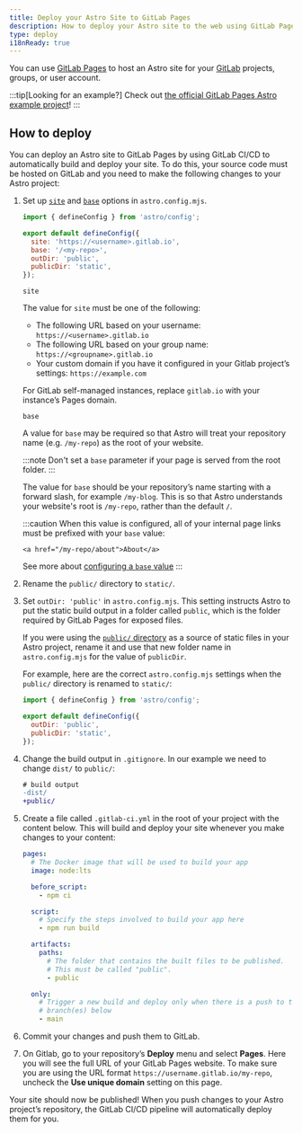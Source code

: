 ```yaml
---
title: Deploy your Astro Site to GitLab Pages
description: How to deploy your Astro site to the web using GitLab Pages.
type: deploy
i18nReady: true
---
```


You can use [GitLab Pages](https://docs.gitlab.com/ee/user/project/pages/) to host an Astro site for your [GitLab](https://about.gitlab.com/) projects, groups, or user account.

:::tip[Looking for an example?]
Check out [the official GitLab Pages Astro example project](https://gitlab.com/pages/astro)!
:::

## How to deploy

You can deploy an Astro site to GitLab Pages by using GitLab CI/CD to automatically build and deploy your site. To do this, your source code must be hosted on GitLab and you need to make the following changes to your Astro project:

<Steps>

1. Set up [`site`](/en/reference/configuration-reference/#site) and [`base`](/en/reference/configuration-reference/#base) options in `astro.config.mjs`.

    ```js title="astro.config.mjs" ins={4-5}
    import { defineConfig } from 'astro/config';

    export default defineConfig({
      site: 'https://<username>.gitlab.io',
      base: '/<my-repo>',
      outDir: 'public',
      publicDir: 'static',
    });
    ```

    `site`

    The value for `site` must be one of the following:

    - The following URL based on your username: `https://<username>.gitlab.io`
    - The following URL based on your group name: `https://<groupname>.gitlab.io`
    - Your custom domain if you have it configured in your Gitlab project’s settings: `https://example.com`

    For GitLab self-managed instances, replace `gitlab.io` with your instance’s Pages domain.

    `base`

    A value for `base` may be required so that Astro will treat your repository name (e.g. `/my-repo`) as the root of your website.

    :::note
      Don't set a `base` parameter if your page is served from the root folder.
    :::

    The value for `base` should be your repository’s name starting with a forward slash, for example `/my-blog`. This is so that Astro understands your website's root is `/my-repo`, rather than the default `/`.

    :::caution
        When this value is configured, all of your internal page links must be prefixed with your `base` value:

      ```astro ins="/my-repo"
      <a href="/my-repo/about">About</a>
      ```

    See more about [configuring a `base` value](/en/reference/configuration-reference/#base)
    :::


2. Rename the `public/` directory to `static/`.

3. Set `outDir: 'public'` in `astro.config.mjs`. This setting instructs Astro to put the static build output in a folder called `public`, which is the folder required by GitLab Pages for exposed files.

   If you were using the [`public/` directory](/en/basics/project-structure/#public) as a source of static files in your Astro project, rename it and use that new folder name in `astro.config.mjs` for the value of `publicDir`.

   For example, here are the correct `astro.config.mjs` settings when the `public/` directory is renamed to `static/`:

   ```js title="astro.config.mjs" ins={4-5}
   import { defineConfig } from 'astro/config';
   
   export default defineConfig({
     outDir: 'public',
     publicDir: 'static',
   });
   ```

4. Change the build output in `.gitignore`. In our example we need to change `dist/` to `public/`:

    ```diff  title=".gitignore"
    # build output
    -dist/
    +public/
    ```

5. Create a file called `.gitlab-ci.yml` in the root of your project with the content below. This will build and deploy your site whenever you make changes to your content:

   ```yaml title=".gitlab-ci.yml"
   pages:
     # The Docker image that will be used to build your app
     image: node:lts

     before_script:
       - npm ci

     script:
       # Specify the steps involved to build your app here
       - npm run build

     artifacts:
       paths:
         # The folder that contains the built files to be published.
         # This must be called "public".
         - public

     only:
       # Trigger a new build and deploy only when there is a push to the
       # branch(es) below
       - main
   ```

6. Commit your changes and push them to GitLab.

7. On Gitlab, go to your repository’s **Deploy** menu and select **Pages**. Here you will see the full URL of your GitLab Pages website. To make sure you are using the URL format `https://username.gitlab.io/my-repo`, uncheck the **Use unique domain** setting on this page.

</Steps>

Your site should now be published! When you push changes to your Astro project’s repository, the GitLab CI/CD pipeline will automatically deploy them for you.
